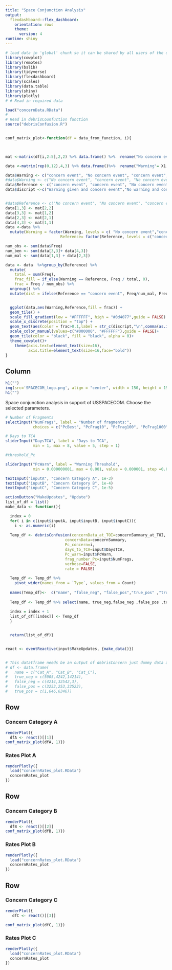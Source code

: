 ```yaml
---
title: "Space Conjunction Analysis"
output: 
  flexdashboard::flex_dashboard:
    orientation: rows
    theme:
      version: 4
runtime: shiny
---
```


<style>                     
.section-row {
  background-color:red;
  border-color:black;
}

</style>  

```r
# load data in 'global' chunk so it can be shared by all users of the dashboard
library(cowplot)
library(remotes)
library(bslib)
library(tidyverse)
library(flexdashboard)
library(scales)
library(data.table)
library(shiny)
library(plotly)
# # Read in required data

load("concernData.RData")
#
# Read in debrisCounfuction function
source("debrisConfusion.R")


conf_matrix_plot<-function(df = data_from_function, i){

  

mat <-matrix(df[i,2:5],2,2) %>% data.frame() %>%  rename("No concern event"= X1, "concern event" = X2)

data <-matrix(rep(0,12),4,3) %>% data.frame()%>%  rename("Warning"= X1, "Reference" = X2, "Freq" = X3)

data$Warning <- c("concern event", "No concern event", "concern event","No concern event")
#data$Warning <- c("No concern event", "concern event", "No concern event","concern event")
data$Reference <- c("concern event", "concern event", "No concern event", "No concern event")
data$discript <-c("Warning given and concern event","No warning and concern event", "Warning given and no concern event" ,"No warning and no concern event")


#data$Reference <- c("No concern event", "No concern event", "concern event", "concern event")
data[1,3] <- mat[2,2]
data[3,3] <- mat[1,2]
data[2,3] <- mat[2,1]
data[4,3] <- mat[1,1]
data <-data %>% 
  mutate(Warning = factor(Warning, levels = c( "No concern event","concern event")),  
                        Reference= factor(Reference, levels = c("concern event", "No concern event"))) 

num_obs <- sum(data$Freq)
num_ben <- sum(data[3,3]+ data[4,3])
num_mal <- sum(data[1,3] + data[2,3])

data <- data  %>%group_by(Reference) %>% 
  mutate(
    total = sum(Freq),
    frac_fill = if_else(Warning == Reference, Freq / total, 0),
    frac = Freq / num_obs) %>% 
  ungroup() %>% 
  mutate(dist = ifelse(Reference == "concern event", Freq/num_mal, Freq/num_ben )) 


  ggplot(data,aes(Warning,Reference,fill = frac)) +
  geom_tile() +
  scale_fill_gradient(low = "#FFFFFF", high = "#0d4077",guide = FALSE) +
  scale_x_discrete(position = "top") +
  geom_text(aes(color = frac>0.1,label = str_c(discript,"\n",comma(as.integer(Freq)),"\n ", round(frac * 100,2), "% of all Observations \n", round(dist *100,2), "% of True ", Reference  )), size = 6)+
  scale_color_manual(values=c("#000000", "#FFFFFF"),guide = FALSE)+
  geom_tile(color = "black", fill = "black", alpha = 0)+
  theme_cowplot()+
    theme(axis.text=element_text(size=16),
          axis.title=element_text(size=16,face="bold"))
}
```




Column {.sidebar} 
-----------------------------------------------------------------------

```r
h1("")
img(src='SPACECOM_logo.png', align = "center", width = 150, height = 150)
h1("")
```

Space conjunction analysis in support of USSPACECOM. Choose the selected parameters.

```r


# Number of Fragments
selectInput("NumFrags", label = "Number of fragments:",
            choices = c("PcBest", "PcFrag10", "PcFrag100", "PcFrag1000", "PcFrag10000"), selected = "PcBest")

# Days to TCA 
sliderInput("DaysTCA", label = "Days to TCA",
            min = 1, max = 8, value = 5, step = 1)

#threshold_Pc

sliderInput("PcWarn", label = "Warning Threshold",
            min = 0.000000001, max = 0.001, value = 0.000001, step =0.00001)

textInput("inputA", "Concern Category A", 1e-3)
textInput("inputB", "Concern Category B", 1e-4)
textInput("inputC", "Concern Category C", 1e-5)

actionButton("MakeUpdates", "Update")
list_of_df = list()
make_data <- function(){

  index = 0
  for( i in c(input$inputA, input$inputB, input$inputC)){
    i <- as.numeric(i)
 
  Temp_df <- debrisConfusion(concernData_at_TOI=concernSummary_at_TOI,
                          concernData=concernSummary,
                          Pc_concern=i,
                          days_to_TCA=input$DaysTCA,
                          Pc_warn=input$PcWarn,
                          frag_number_Pc=input$NumFrags,
                          verbose=FALSE,
                          rate = FALSE)
 
  Temp_df <- Temp_df %>% 
    pivot_wider(names_from = `Type`, values_from = Count)
  
  names(Temp_df)<-  c("name", "false_neg", "false_pos","true_pos" ,"true_neg")
  
  Temp_df <- Temp_df %>% select(name, true_neg,false_neg ,false_pos ,true_pos )
  
  index = index + 1
  list_of_df[[index]] <- Temp_df
  }


  return(list_of_df)}


react <- eventReactive(input$MakeUpdates, {make_data()})


# This datatframe needs be an output of debrisConcern just dummy data at this time
# df <- data.frame(
#   name = c("Cat_A", "Cat_B", "Cat_C"),
#   true_neg = c(5005,4242,14214),
#   false_neg = c(4214,32542,3),
#   false_pos = c(3253,253,32523),
#   true_pos = c(1,646,6346))

```



Row {.tabset .tabset-fade}
-----------------------------------------------------------------------


### Concern Category A 


```r
renderPlot({
  dfA <- react()[[1]]
conf_matrix_plot(dfA, 1)})

```



### Rates Plot A

```r
renderPlotly({
  load("concernRates_plot.RData")
  concernRates_plot
})
```


Row {.tabset .tabset-fade}
-----------------------------------------------------------------------

### Concern Category B 

```r
renderPlot({
  dfB <- react()[[2]]
conf_matrix_plot(dfB, 1)})
```

### Rates Plot B

```r
renderPlotly({
  load("concernRates_plot.RData")
  concernRates_plot
})
```


Row {.tabset .tabset-fade}
-----------------------------------------------------------------------

### Concern Category C 

```r
renderPlot({
   dfC <- react()[[3]]

conf_matrix_plot(dfC, 1)})

```

### Rates Plot C 

```r
renderPlotly({
  load("concernRates_plot.RData")
  concernRates_plot
})
```


